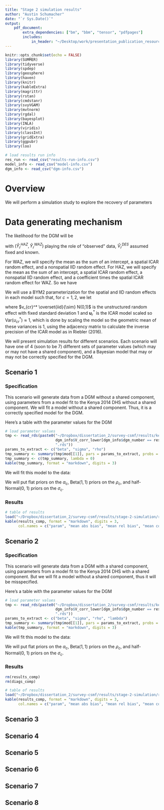 ```yaml
---
title: "Stage 2 simulation results"
author: "Austin Schumacher"
date: "`r Sys.Date()`"
output: 
    pdf_document:
        extra_dependencies: ["bm", "bbm", "tensor", "pdfpages"]
        includes:
            in_header: "~/Desktop/work/presentation_publication_resources/mycommands.tex"
---
```


```r
knitr::opts_chunk$set(echo = FALSE)
library(SUMMER)
library(tidyverse)
library(spdep)
library(geosphere)
library(haven)
library(knitr)
library(kableExtra)
library(magrittr)
library(rstan)
library(cmdstanr)
library(svyVGAM)
library(mvtnorm)
library(rgdal)
library(bayesplot)
library(INLA)
library(viridis)
library(classInt)
library(gridExtra)
library(ggpubr)
library(loo)

# load results run info
res_run <- read_csv("results-run-info.csv")
model_info <- read_csv("model-info.csv")
dgm_info <- read_csv("dgm-info.csv")
```

# Overview

We will perform a simulation study to explore the recovery of parameters

# Data generating mechanism

The likelihood for the DGM will be

\eq{
    (\hat{\bar{y}}^{HAZ}_r, \hat{\bar{y}}^{WAZ}_r) | (\mu^{HAZ}_r, \mu^{WAZ}_r),  \hat{\bm{V}}^{DES}_{r} &\sim N_2((\mu^{HAZ}_r, \mu^{WAZ}_r),  \hat{V}^{DES}_{r})
}

with $(\hat{Y}^{HAZ}_r, \hat{Y}^{WAZ}_r)$ playing the role of "observed" data, $\hat{V}^{DES}_{r}$ assumed fixed and known.

For WAZ, we will specify the mean as the sum of an intercept, a spatial ICAR random effect, and a nonspatial IID random effect. For HAZ, we will specify the mean as the sum of an intercept, a spatial ICAR random effect, a nonspatial IID random effect, and a coefficient times the spatial ICAR random effect for WAZ. So we have 

\eq{
    \mu^{HAZ}_r &= \alpha_1 + v_{1r} + u_{1r} + \lambda u_{2r} \\
    \mu^{WAZ}_r &= \alpha_2 + v_{2r} + u_{2r} \\
    v_{1r} | \sigma^2_{v1} &\overset{iid}{\sim} N(0, \sigma^2_{1}) \\
    v_{2r} | \sigma^2_{v2} &\overset{iid}{\sim} N(0, \sigma^2_{2}) \\
    \bm{u}_1 &\sim ICAR(1) \\
    \bm{u}_2 &\sim ICAR(1) 
}

We will use a BYM2 parameterization for the spatial and IID random effects in each model such that, for $c = 1, 2$, we let

\eq{
    v_{cr} + u_{cr} = \sigma_c(\sqrt{1 - \rho_c}v_{cr}^* + \sqrt{\rho_c}u_{cr}^*)
}

where $v_{cr}^* \overset{iid}{\sim} N(0,1)$ is the unstructured random effect with fixed standard deviation 1 and $\bm{u}_{r}^*$ is the ICAR model scaled so $\mbox{Var}(u_{cr}^*) \approx 1$, which is done by scaling the model so the geometric mean of these variances is 1, using the adjacency matrix to calculate the inverse precision of the ICAR model as in Riebler (2016).

We will present simulation results for different scenarios. Each scenario will have one of 4 (soon to be 7) different sets of parameter values (which may or may not have a shared component), and a Bayesian model that may or may not be correctly specified for the DGM.

\newpage

## Scenario 1

### Specification

This scenario will generate data from a DGM without a shared component, using parameters from a model fit to the Kenya 2014 DHS without a shared component. We will fit a model without a shared component. Thus, it is a correctly specified model for the DGM.

Here's a table with the parameter values for the DGM

```r

# load parameter values
tmp <- read_rds(paste0("~/Dropbox/dissertation_2/survey-csmf/results/ken2014-hazwaz/",
                       dgm_info$V_corr_lower[dgm_info$dgm_number == res_run$dgm_number[res_run$run_number == 1]],
                       ".rds"))
params_to_extract <- c("beta", "sigma", "rho")
tmp_summary <- summary(tmp$mod[[1]], pars = params_to_extract, probs = c(0.5))$summary[, "50%"]
tmp_summary <- c(tmp_summary, lambda = 0)
kable(tmp_summary, format = "markdown", digits = 3)
```

We will fit this model to the data:

\eq{
    \mu^{HAZ}_r &= \alpha_1 + \sigma_1(\sqrt{1 - \rho_1}v_{1r}^* + \sqrt{\rho_1}u_{1r}^*) \\
    \mu^{WAZ}_r &= \alpha_2 + \sigma_2(\sqrt{1 - \rho_2}v_{2r}^* + \sqrt{\rho_2}u_{2r}^*) \\
    v_{1r} &\overset{iid}{\sim} N(0, 1) \\
    v_{2r} &\overset{iid}{\sim} N(0, 1) \\
    \bm{u}_1 &\sim ICAR(1) \\
    \bm{u}_2 &\sim ICAR(1) 
}

We will put flat priors on the $\alpha_c$, $\mbox{Beta}(1, 1)$ priors on the $\rho_c$, and half-Normal(0, 1) priors on the $\sigma_c$.

### Results

```r
# table of results
load("~/Dropbox/dissertation_2/survey-csmf/results/stage-2-simulation/results-diags_run-1.Rdata")
kable(results_comp, format = "markdown", digits = 3,
      col.names = c("param", "mean abs bias", "mean rel bias", "mean cov 80%", "mean width 80%", "mean cov 95%", "mean width 95%"))
```

\newpage

## Scenario 2

### Specification

This scenario will generate data from a DGM with a shared component, using parameters from a model fit to the Kenya 2014 DHS with a shared component. But we will fit a model without a shared component, thus it will be misspecified.

Here's a table with the parameter values for the DGM

```r

# load parameter values
tmp <- read_rds(paste0("~/Dropbox/dissertation_2/survey-csmf/results/ken2014-hazwaz/",
                       dgm_info$V_corr_lower[dgm_info$dgm_number == res_run$dgm_number[res_run$run_number == 2]],
                       ".rds"))
params_to_extract <- c("beta", "sigma", "rho", "lambda")
tmp_summary <- summary(tmp$mod[[1]], pars = params_to_extract, probs = c(0.5))$summary[, "50%"]
kable(tmp_summary, format = "markdown", digits = 3)
```

We will fit this model to the data:

\eq{
    \mu^{HAZ}_r &= \alpha_1 + \sigma_1(\sqrt{1 - \rho_1}v_{1r}^* + \sqrt{\rho_1}u_{1r}^*) \\
    \mu^{WAZ}_r &= \alpha_2 + \sigma_2(\sqrt{1 - \rho_2}v_{2r}^* + \sqrt{\rho_2}u_{2r}^*) \\
    v_{1r} &\overset{iid}{\sim} N(0, 1) \\
    v_{2r} &\overset{iid}{\sim} N(0, 1) \\
    \bm{u}_1 &\sim ICAR(1) \\
    \bm{u}_2 &\sim ICAR(1) 
}

We will put flat priors on the $\alpha_c$, $\mbox{Beta}(1, 1)$ priors on the $\rho_c$, and half-Normal(0, 1) priors on the $\sigma_c$.

### Results

```r
rm(results_comp)
rm(diags_comp)

# table of results
load("~/Dropbox/dissertation_2/survey-csmf/results/stage-2-simulation/results-diags_run-1.Rdata")
kable(results_comp, format = "markdown", digits = 3,
      col.names = c("param", "mean abs bias", "mean rel bias", "mean cov 80%", "mean width 80%", "mean cov 95%", "mean width 95%"))
```

\newpage

## Scenario 3

## Scenario 4

## Scenario 5

## Scenario 6

## Scenario 7

## Scenario 8

